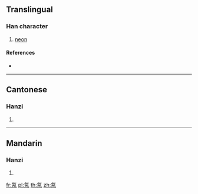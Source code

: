 {{also|氞}}
==Translingual==

===Han character===
{{Han char|rn=84|rad=气|as=04|sn=8|four=80217|canj=ONOB|ids=⿹气内}}

# [[neon]]

====References====
* {{Han ref|kx=0599.101|dkj=17054|hdz=32010.120|uh=6C1D|ud=27677|bh=CCED|bd=52461}}

----

==Cantonese==

===Hanzi===
{{yue-hanzi|jyut=|y=noi6}}

# {{defn|lang=yue|sort=气04}}

----

==Mandarin==

===Hanzi===
{{cmn-hanzi|pin=[[nèi]] ([[nei4]])|wg=nei<sup>4</sup>}}

# {{defn|lang=cmn|sort=气04}}

[[fr:氝]]
[[pl:氝]]
[[th:氝]]
[[zh:氝]]